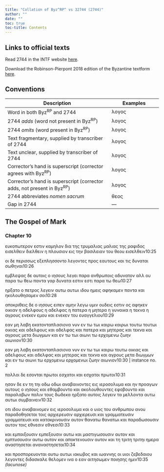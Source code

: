 ```yaml
---
title: "Collation of Byz^RP^ vs 32744 (2744)"
author: ""
date: ""
toc: true
toc-title: Contents
---
```


::: {.callout-note appearance="minimal" icon="false" collapse="true"}
# Links to official texts

Read 2744 in the INTF website [here](https://ntvmr.uni-muenster.de/manuscript-workspace?docID=32744).

Download the Robinson-Pierpont 2018 edition of the Byzantine textform [here](https://web.archive.org/web/20210413060536/https://byzantinetext.com/wp-content/uploads/2021/03/robinson-pierpont-2018-gnt-edition.pdf).


:::


::: {.callout-note appearance="minimal" icon="false" collapse="true"}
# Conventions

| Description                                                              	| Examples                           	|
|--------------------------------------------------------------------------	|------------------------------------	|
| Word in both Byz^RP^ and 2744                                   	| λογος                              	|
| 2744 *adds* (word not present in Byz^RP^)                       	| [λογος]{.greek-added}            	|
| 2744 *omits* (word present in Byz^RP^)                          	| [λογος]{.greek-omitted}          	|
| Text fragmentary, supplied by transcriber of 2744               	| [λογος]{.greek-supplied}         	|
| Text unclear, supplied by transcriber of 2744                   	| [λογος]{.unclear}                	|
| Corrector's hand is superscript (corrector agrees with Byz^RP^)          	| [λογος]{.corr}                   	|
| Corrector's hand is superscript (corrector adds, not present in Byz^RP^) 	| [[λογος]{.corr}]{.greek-added} 	|
| 2744 abbreviates *nomen sacrum*                                 	| [θεος]{.greek-abbr}            	|
| Gap in 2744                                                     	| [―]{.gap}                        	|
:::

## The Gospel of Mark

### Chapter 10

[ευκοπωτερον]{.greek-omitted} [εστιν]{.greek-omitted} [καμηλον]{.greek-omitted} [δια]{.greek-omitted} [της]{.greek-omitted} [τρυμαλιας]{.greek-omitted} [μαλιας]{.greek-added} της ρ[α]{.unclear}φ[ιδος]{.greek-supplied} [εισελθειν]{.greek-omitted} [[διελθειν]{.greek-supplied}]{.greek-added} [η]{.greek-supplied} πλουσιον εις την β[ασιλειαν]{.greek-supplied} [του]{.greek-supplied} [θεου]{.greek-abbr} [εισελ]{.greek-supplied}θειν[10:25]{.aside}

οι δε περισ[σ]{.unclear}[ως]{.greek-supplied} [εξεπλησσοντο]{.greek-supplied} λεγοντες προ[ς]{.greek-supplied} [εαυτους]{.greek-supplied} [και]{.greek-supplied} [τις]{.greek-supplied} δυναται σωθηνα[ι]{.greek-supplied}[10:26]{.aside}

[εμβλεψας]{.greek-supplied} [δε]{.greek-omitted} [αυ]{.greek-supplied}τοις ο [ιησους]{.greek-abbr} λεγει πα[ρα]{.greek-supplied} [ανθρωποις]{.greek-abbr} [αδυνατον]{.greek-supplied} αλλ ου παρα [τω]{.greek-added} [θεω]{.greek-abbr} [παντα]{.greek-supplied} [γαρ]{.greek-supplied} [δυνατ]{.greek-supplied}[α]{.unclear} [εστιν]{.greek-omitted} [εστι]{.greek-added} παρα τω [θεω]{.greek-abbr}[10:27]{.aside}

ηρξατο [ο]{.unclear} πετρος λεγειν [αυτω]{.greek-omitted} [αυτωι]{.greek-added} ιδου ημεις αφηκαμεν παντα και ηκολουθησαμεν σοι[10:28]{.aside}

αποκριθεις [δε]{.greek-added} ο [ιησους]{.greek-abbr} ειπεν αμην λεγω υμιν ουδεις εστιν ος αφηκεν οικιαν η αδελφους η αδελφας η [πατερα]{.greek-abbr} η [μητερα]{.greek-abbr} η γυναικα η [τεκνα]{.greek-omitted} [η]{.greek-omitted} αγρους ενεκεν εμου και ενεκεν του ευαγγελιου[10:29]{.aside}

εαν μη λαβη εκατονταπλασιονα νυν εν [τω]{.greek-omitted} [τωι]{.greek-added} [καιρω]{.greek-omitted} [καιρωι]{.greek-added} [τουτω]{.greek-omitted} [τουτωι]{.greek-added} οικιας και αδελφου[ς]{.greek-supplied} και αδελφας [και]{.greek-added} [[πατερα]{.greek-abbr}]{.greek-added} και [μητερας]{.greek-abbr} και τεκνα και αγρους μετα διωγμων και εν [τω]{.greek-omitted} [τωι]{.greek-added} αιωνι [τω]{.greek-omitted} [ερχομενω]{.greek-omitted} [ζωην]{.greek-omitted} [αιωνιον]{.greek-omitted}[10:30]{.aside}

[εαν]{.greek-omitted} [μη]{.greek-omitted} [λαβη]{.greek-omitted} [εκατονταπλασιονα]{.greek-omitted} [νυν]{.greek-omitted} [εν]{.greek-omitted} [τω]{.greek-omitted} [τωι]{.greek-added} [καιρω]{.greek-omitted} [τουτω]{.greek-omitted} [οικιας]{.greek-omitted} [και]{.greek-omitted} [αδελφους]{.greek-omitted} [και]{.greek-omitted} [αδελφας]{.greek-omitted} [και]{.greek-omitted} [μητερας]{.greek-omitted} [και]{.greek-omitted} [τεκνα]{.greek-omitted} [και]{.greek-omitted} [αγρους]{.greek-omitted} [μετα]{.greek-omitted} [διωγμων]{.greek-omitted} [και]{.greek-omitted} [εν]{.greek-omitted} [τω]{.greek-omitted} [αιωνι]{.greek-omitted} [τω]{.greek-omitted} [ερχομενω]{.greek-omitted} [ερχομενωι]{.greek-added} ζωην αιωνιον[10:30 | instance no. 2]{.aside}

πολλοι δε εσονται πρωτοι εσχατοι και εσχατοι πρωτοι[10:31]{.aside}

ησαν δε εν [τη]{.greek-omitted} [τηι]{.greek-added} [οδω]{.greek-omitted} [οδωι]{.greek-added} αναβαινοντες εις ιεροσολυμα και ην προαγων αυτους ο [ιησους]{.greek-abbr} και εθαμβουντο και ακολουθουντες εφοβουντο και παραλαβων παλιν τους δωδεκα ηρξατο αυτοις λεγειν τα με[λ]{.unclear}λοντα [αυτω]{.greek-omitted} [αυτωι]{.greek-added} συμβαινειν[10:32]{.aside}

οτι ιδου αν[α]{.greek-supplied}βαινομεν εις ιεροσολυμα και ο [υιος]{.greek-abbr} του [ανθρωπου]{.greek-omitted} [[ανου]{.greek-abbr}]{.greek-added} παραδοθησεται [τοις]{.unclear} [αρχιερευσιν]{.greek-omitted} [[αρχι]{.unclear}ε[ρ]{.unclear}ευσι]{.greek-added} και [γραμματευσιν]{.greek-omitted} [γραμματευσι]{.greek-added} και κ[ατακρινουσι]{.greek-supplied}ν αυτ[ον]{.greek-supplied} [θανατω]{.greek-omitted} [θανατωι]{.greek-added} και παραδ[ωσουσιν]{.greek-supplied} [αυ[τ]{.unclear}]{.greek-supplied}ον τοι[ς]{.unclear} [εθνεσιν]{.greek-omitted} [εθνεσι]{.greek-added}[10:33]{.aside}

και [εμπαιξουσιν]{.greek-omitted} [εμπεξουσι[ν]{.greek-supplied}]{.greek-added} [αυτω]{.greek-supplied} [και]{.greek-supplied} μαστ[ι]{.greek-supplied}γωσουσιν αυτον και εμ[πτυσουσιν]{.greek-supplied} [αυτω]{.greek-omitted} [[αυ]{.greek-supplied}τον]{.greek-added} [και]{.unclear} αποκτενουσιν αυτον [και]{.greek-supplied} [τη]{.greek-supplied} [τριτη]{.greek-omitted} [[τριτ]{.greek-supplied}ηι]{.greek-added} [ημ]{.unclear}[ε]{.greek-supplied}ρα [αναστησεται]{.greek-omitted} [αναναστησεται]{.greek-added}[10:34]{.aside}

[και]{.greek-supplied} [προσπο]{.greek-supplied}[ρ]{.unclear}ευον[ται]{.greek-supplied} [αυτω]{.greek-omitted} [αυτωι]{.greek-added} ιακωβος και ιω[αννης]{.greek-supplied} [οι]{.greek-supplied} [υιοι]{.greek-supplied} ζεβεδαιου λεγοντες διδασκαλε θελομεν [ινα]{.greek-omitted} [ο]{.greek-omitted} [εαν]{.greek-omitted} [αιτησωμεν]{.greek-omitted} [ποιησης]{.greek-omitted} [ημιν]{.greek-omitted}[[10:35 *(lacunose)*]{.lacunose}]{.aside}

